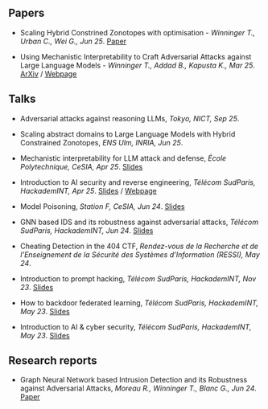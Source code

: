 ## Papers
- Scaling Hybrid Constrined Zonotopes with optimisation - _Winninger T., Urban C., Wei G., Jun 25_. [Paper](./assets/papers/winninger_scaling_2025.pdf)

- Using Mechanistic Interpretability to Craft Adversarial Attacks against Large Language Models - _Winninger T., Addad B., Kapusta K., Mar 25_. [ArXiv](https://arxiv.org/abs/2503.06269) / [Webpage](./blogs/subspace-rerouting/)

## Talks

- Adversarial attacks against reasoning LLMs, _Tokyo, NICT, Sep 25_. 

- Scaling abstract domains to Large Language Models with Hybrid Constrained Zonotopes, _ENS Ulm, INRIA, Jun 25_. 

- Mechanistic interpretability for LLM attack and defense, _École Polytechnique, CeSIA, Apr 25_. [Slides](./talks/slides/cesia-ssr.pdf)

- Introduction to AI security and reverse engineering, _Télécom SudParis, HackademINT, Apr 25_. [Slides](./talks/hackademint-causapscal/assets/main.pdf) / [Webpage](./talks/hackademint-causapscal/index.qmd)

- Model Poisoning, _Station F, CeSIA, Jun 24_. [Slides](./talks/slides/cesia-poison.pdf)

- GNN based IDS and its robustness against adversarial attacks, _Télécom SudParis, HackademINT, Jun 24_. [Slides](./talks/slides/hackademint-gnn-based-ids.pdf) 

- Cheating Detection in the 404 CTF, _Rendez-vous de la Recherche et de l'Enseignement de la Sécurité des Systèmes d'Information (RESSI), May 24_.

- Introduction to prompt hacking, _Télécom SudParis, HackademINT, Nov 23_. [Slides](./talks/slides/hackademint-prompt-hacking.pdf)

- How to backdoor federated learning, _Télécom SudParis, HackademINT, May 23_. [Slides](./talks/slides/hackademint-federated-poison.pdf)

- Introduction to AI & cyber security, _Télécom SudParis, HackademINT, May 23_. [Slides](./talks/slides/hackademint-ai-in-cybersecurity.pdf)

## Research reports

- Graph Neural Network based Intrusion Detection and its Robustness against Adversarial Attacks, _Moreau R., Winninger T., Blanc G., Jun 24_. [Paper](./assets/papers/moreau_graph_2024.pdf)

